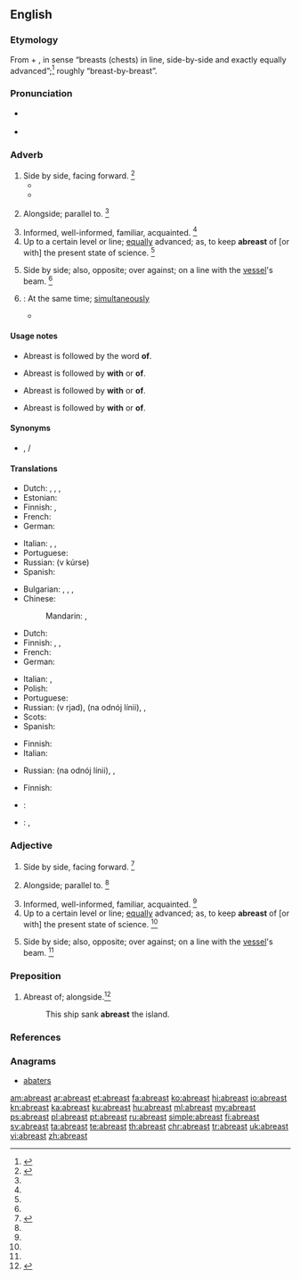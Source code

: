 ==English==

===Etymology===
From {{etyl|enm|en}} {{term|a||on|lang=enm}} + {{term|brest||breast|lang=enm}}, in sense “breasts (chests) in line, side-by-side and exactly equally advanced”;<ref name="oetyld">{{R:Online Etymology Dictionary}}</ref> roughly “breast-by-breast”.

===Pronunciation===
* {{a|US}} {{IPA|/əˈbɹɛst/}}
* {{audio|en-us-abreast.ogg|Audio (US)}}

===Adverb===
{{en-adv}}

# Side by side, facing forward. {{defdate|First attested from around (1350 to 1470.)}}<ref name=SOED>{{reference-book | last =| first = | authorlink =  | coauthors =  | editor =Brown, Lesley  | others =  | title = The Shorter Oxford English Dictionary | origdate =  | origyear = 1933| origmonth =  | url =  | format =  | accessdate =  | accessyear =  | accessmonth =  | edition = 5th | date =  | year =2003| month =  | publisher =Oxford University Press  | location =Oxford, UK | language =  | id =  | doi = | isbn =978-0-19-860575-7 | lccn = | ol = | pages =8| chapter =  | chapterurl =  | quote =}}</ref>
#* {{quote-news|year=2012|date=July 15|author=Richard Williams|work=Guardian Unlimited|url=http://www.guardian.co.uk/sport/2012/jul/15/tour-de-france-2012-bradley-wiggins|title=Tour de France 2012: Carpet tacks cannot force Bradley Wiggins off track|passage=On Sunday afternoon it was as dark as night, with barely room for two riders '''abreast''' on a gradient that touches 20%.}}
#* {{quote-book|passage=Two men could hardly walk '''abreast'''.|author={{w|Thomas Babington Macaulay}}}}
# {{context|figurative|lang=en}} Alongside; parallel to. {{defdate|First attested in the mid 17<sup>th</sup> century.}}<ref name=SOED/>
# Informed, well-informed, familiar, acquainted. {{defdate|First attested in the mid 17<sup>th</sup> century.}}<ref name=SOED/>
# Up to a certain level or line; [[equally]] advanced; as, to keep '''abreast''' of [or with] the present state of science. {{defdate|First attested in the mid 17<sup>th</sup> century.}}<ref name=SOED/>
# {{context|nautical|lang=en}} Side by side; also, opposite; over against; on a line with the [[vessel]]'s beam. {{defdate|First attested in the late 17<sup>th</sup> century.}}<ref name=SOED/>
# {{context|obsolete|lang=en}}: At the same time; [[simultaneously]]
#* {{quote-book|passage='''Abreast''' therewith began a convocation.|author={{w|Thomas Fuller}}}}

====Usage notes====
* {{sense|nautical}} Abreast is followed by the word '''of'''.
* {{sense|alongside}} Abreast is followed by '''with''' or '''of'''.
* {{sense|informed}} Abreast is followed by '''with''' or '''of'''.
* {{sense|up to a certain level}} Abreast is followed by '''with''' or '''of'''.

====Synonyms====
* {{sense|informed}} {{l/en|apprised}}, {{l/en|up to date}}/{{l/en|up-to-date}}

====Translations====
{{trans-top|informed}}
* Dutch: {{t|nl|op de hoogte}}, {{t+|nl|bekend}}, {{t|nl|goed ingelicht}}, {{t+|nl|welingelicht}}
* Estonian: {{t|et|kursis}}
* Finnish: {{t+|fi|tietoinen}}, {{t|fi|ajan tasalla}}
* French: {{t+|fr|au courant}}
* German: {{t|de|auf dem Laufenden}}
{{trans-mid}}
* Italian: {{t|it|essere aggiornato}}, {{qualifier|con i [[tempi]], con le [[notizie]]}} {{t|it|stare al passo}}, {{t|it|mantenersi al corrente}}
* Portuguese: {{t|pt|[[bem]] [[informado]]}}
* Russian: {{l/ru|в}} {{l/ru|курс|курсе}} (v kúrse)
* Spanish: {{t+|es|al corriente}}
{{trans-bottom}}

{{trans-top|side by side}}
* Bulgarian: {{t+|bg|редом}}, {{t|bg|един до друг|sc=Cyrl}}, {{t|bg|на един ред|sc=Cyrl}}, {{t|bg|рамо до рамо|sc=Cyrl}}
* Chinese:
*: Mandarin: {{t|cmn|並排|sc=Hani}}, {{t+|cmn|并排|tr=bìngpái|sc=Hani}}
* Dutch: {{t|nl|zij aan zij}}
* Finnish: {{t|fi|rinnakkain}}, {{t|fi|vierekkäin}}, {{t|fi|vierivieressä}}
* French: {{t+|fr|côte à côte}}
* German: {{t|de|beieinander}}
{{trans-mid}}
* Italian: {{t|it|affiancato}}, {{t|it|di pari passo}}
* Polish: {{t|pl|obok siebie}}
* Portuguese: {{t|pt|lado a lado}}
* Russian: {{l/ru|в}} {{l/ru|ряд}} (v rjad), {{l/ru|на}} {{l/ru|один|одной}} {{l/ru|линия|линии}} (na odnój línii), {{t+|ru|бок о бок|tr=bok ó bok|sc=Cyrl}}, {{t+|ru|рядом|tr=rjádom|sc=Cyrl}}
* Scots: {{t|sco|abreest}}
* Spanish: {{t|es|de lado a lado}}
{{trans-bottom}}

{{trans-top|nautical: side by side; also, opposite; over against; on a line with the vessel's beam}}
* Finnish: {{t|fi|kyljittäin}}
* Italian: {{t|it|al traverso}}
{{trans-mid}}
* Russian: {{l/ru|на}} {{l/ru|один|одной}}  {{l/ru|линия|линии}} (na odnój línii), {{l/ru|на}} {{t+|ru|траверз|alt=траверзе|tr=na tráverze}}, {{t|ru|борт о борт|tr=bort ó bort}}
{{trans-bottom}}

{{trans-top|up to a certain level or line}}
* Finnish: {{t|fi|tasalla}}
{{trans-mid}}
{{trans-bottom}}

{{checktrans-top}}
* {{ttbc|ia}}: {{qualifier|2}} {{t|ia|in fila lateral}}
* {{ttbc|vi}}: {{t|vi|đi sóng hàng với nhau}}, {{t|vi|theo kịp thời đại}}
{{trans-bottom}}

===Adjective===
{{en-adj}}

# Side by side, facing forward. {{defdate|First attested from around (1350 to 1470.)}}<ref name=SOED>{{reference-book | last =| first = | authorlink =  | coauthors =  | editor =Brown, Lesley  | others =  | title = The Shorter Oxford English Dictionary | origdate =  | origyear = 1933| origmonth =  | url =  | format =  | accessdate =  | accessyear =  | accessmonth =  | edition = 5th | date =  | year =2003| month =  | publisher =Oxford University Press  | location =Oxford, UK | language =  | id =  | doi = | isbn =978-0-19-860575-7 | lccn = | ol = | pages =8| chapter =  | chapterurl =  | quote =}}</ref>
# {{context|figurative|lang=en}} Alongside; parallel to. {{defdate|First attested in the mid 17<sup>th</sup> century.}}<ref name=SOED/>
# Informed, well-informed, familiar, acquainted. {{defdate|First attested in the mid 17<sup>th</sup> century.}}<ref name=SOED/>
# Up to a certain level or line; [[equally]] advanced; as, to keep '''abreast''' of [or with] the present state of science. {{defdate|First attested in the mid 17<sup>th</sup> century.}}<ref name=SOED/>
# {{context|nautical|lang=en}} Side by side; also, opposite; over against; on a line with the [[vessel]]'s beam. {{defdate|First attested in the late 17<sup>th</sup> century.}}<ref name=SOED/>

===Preposition===
{{en-prep}}

# Abreast of; alongside.<ref>{{reference-book | last =| first = | authorlink =  | coauthors =  | editor =Gove, Philip Babcock    | others =  | title = Webster's Third International Dictionary of the English Language Unabridged | origdate =  | origyear = 1909 | origmonth =  | url =  | format =  | accessdate =  | accessyear =  | accessmonth =  | edition =  | date =  | year =1976  | month =  | publisher =G. & C. Merriam Co.  | location = Springfield, MA | language =  | id =  | doi = | isbn =0-87779-101-5 | lccn = | ol = | pages =5| chapter =  | chapterurl =  | quote =}}</ref>
#: This ship sank '''abreast''' the island.

===References===
<references/>

===Anagrams===
* [[abaters#English|abaters]]

[[am:abreast]]
[[ar:abreast]]
[[et:abreast]]
[[fa:abreast]]
[[ko:abreast]]
[[hi:abreast]]
[[io:abreast]]
[[kn:abreast]]
[[ka:abreast]]
[[ku:abreast]]
[[hu:abreast]]
[[ml:abreast]]
[[my:abreast]]
[[ps:abreast]]
[[pl:abreast]]
[[pt:abreast]]
[[ru:abreast]]
[[simple:abreast]]
[[fi:abreast]]
[[sv:abreast]]
[[ta:abreast]]
[[te:abreast]]
[[th:abreast]]
[[chr:abreast]]
[[tr:abreast]]
[[uk:abreast]]
[[vi:abreast]]
[[zh:abreast]]